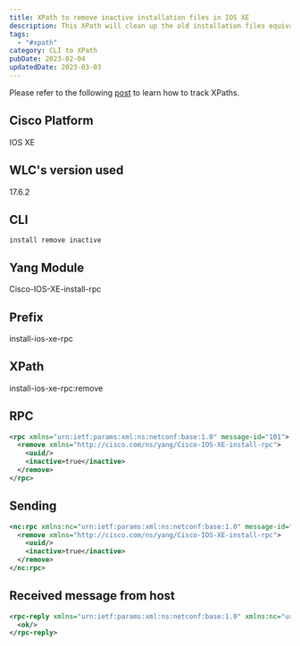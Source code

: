 ```yaml
---
title: XPath to remove inactive installation files in IOS XE
description: This XPath will clean up the old installation files equivalent to the the install remove inactive command.
tags:
  - "#xpath"
category: CLI to XPath
pubDate: 2023-02-04
updatedDate: 2023-03-03
---
```



<Note>
Please refer to the following <a href="https://dar-fi.com/blog/ios-xe_tracking_xpaths" target="_blank">post</a> to learn how to track XPaths.
</Note>


## Cisco Platform

IOS XE

## WLC's version used

17.6.2

## CLI

```
install remove inactive
```

## Yang Module


Cisco-IOS-XE-install-rpc


## Prefix


install-ios-xe-rpc


## XPath


install-ios-xe-rpc:remove


## RPC

```xml
<rpc xmlns="urn:ietf:params:xml:ns:netconf:base:1.0" message-id="101">
  <remove xmlns="http://cisco.com/ns/yang/Cisco-IOS-XE-install-rpc">
    <uuid/>
    <inactive>true</inactive>
  </remove>
</rpc>

```

## Sending

```xml
<nc:rpc xmlns:nc="urn:ietf:params:xml:ns:netconf:base:1.0" message-id="urn:uuid:d9a4e843-4b14-415c-8758-91e8f62022cd">
  <remove xmlns="http://cisco.com/ns/yang/Cisco-IOS-XE-install-rpc">
    <uuid/>
    <inactive>true</inactive>
  </remove>
</nc:rpc>
```

## Received message from host

```xml
<rpc-reply xmlns="urn:ietf:params:xml:ns:netconf:base:1.0" xmlns:nc="urn:ietf:params:xml:ns:netconf:base:1.0" message-id="urn:uuid:d9a4e843-4b14-415c-8758-91e8f62022cd">
  <ok/>
</rpc-reply>
```
